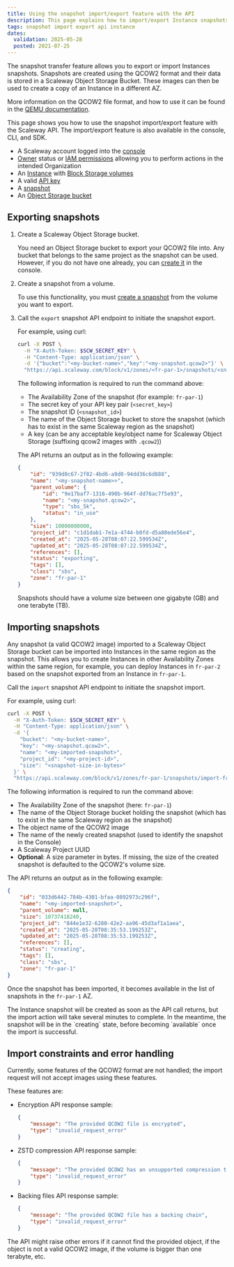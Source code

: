 ```yaml
---
title: Using the snapshot import/export feature with the API
description: This page explains how to import/export Instance snapshots using the Scaleway API
tags: snapshot import export api instance
dates:
  validation: 2025-05-28
  posted: 2021-07-25
---
```



The snapshot transfer feature allows you to export or import Instances snapshots.
Snapshots are created using the QCOW2 format and their data is stored in a Scaleway Object Storage Bucket. These images can then be used to create a copy of an Instance in a different AZ.

More information on the QCOW2 file format, and how to use it can be found in the [QEMU documentation](https://www.qemu.org/docs/master/system/images.html#cmdoption-image-formats-arg-qcow2).

<Message type="tip">
  This page shows you how to use the snapshot import/export feature with the Scaleway API. The import/export feature is also available in the console, CLI, and SDK.
</Message>

<Requirements />

- A Scaleway account logged into the [console](https://account.scaleway.com/?service=elements)
- [Owner](/iam/concepts/#owner) status or [IAM permissions](/iam/concepts/#permission) allowing you to perform actions in the intended Organization
- An [Instance](/instances/how-to/create-an-instance/) with [Block Storage volumes](/block-storage/how-to/create-a-volume/)
- A valid [API key](/iam/how-to/create-api-keys/)
- A [snapshot](/block-storage/how-to/create-a-snapshot/)
- An [Object Storage bucket](/object-storage/how-to/create-a-bucket/)

## Exporting snapshots

1. Create a Scaleway Object Storage bucket.

    You need an Object Storage bucket to export your QCOW2 file into. Any bucket that belongs to the same project as the snapshot can be used. However, if you do not have one already, you can [create it](/object-storage/how-to/create-a-bucket/) in the console.
2. Create a snapshot from a volume.

    To use this functionality, you must [create a snapshot](/block-storage/how-to/create-a-snapshot/#how-to-create-a-snapshot) from the volume you want to export.
3. Call the `export` snapshot API endpoint to initiate the snapshot export.

    For example, using curl:
    ```sh
    curl -X POST \
      -H "X-Auth-Token: $SCW_SECRET_KEY" \
      -H "Content-Type: application/json" \
      -d '{"bucket":"<my-bucket-name>","key":"<my-snapshot.qcow2>"}' \
      "https://api.scaleway.com/block/v1/zones/<fr-par-1>/snapshots/<snapshot_id>/export-to-object-storage"
    ```
    The following information is required to run the command above:
      - The Availability Zone of the snapshot (for example: `fr-par-1`)
      - The secret key of your API key pair (`<secret_key>`)
      - The snapshot ID (`<snapshot_id>`)
      - The name of the Object Storage bucket to store the snapshot (which has to exist in the same Scaleway region as the snapshot)
      - A key (can be any acceptable key/object name for Scaleway Object Storage (suffixing qcow2 images with `.qcow2`))

    The API returns an output as in the following example:
    ```json
    {
        "id": "939d0c67-2f82-4bd6-a9d0-94dd36c6d888",
        "name": "<my-snapshot-name>>",
        "parent_volume": {
            "id": "9e17baf7-1316-490b-964f-dd76ac7f5e93",
            "name": "<my-snapshot.qcow2>",
            "type": "sbs_5k",
            "status": "in_use"
        },
        "size": 10000000000,
        "project_id": "c1d1dab1-7e1a-4744-b0fd-d5a80ede56e4",
        "created_at": "2025-05-28T08:07:22.599534Z",
        "updated_at": "2025-05-28T08:07:22.599534Z",
        "references": [],
        "status": "exporting",
        "tags": [],
        "class": "sbs",
        "zone": "fr-par-1"
    }
    ```

    <Message type="important">
      Snapshots should have a volume size between one gigabyte (GB) and one terabyte (TB).
    </Message>

## Importing snapshots

Any snapshot (a valid QCOW2 image) imported to a Scaleway Object Storage bucket can be imported into Instances in the same region as the snapshot. This allows you to create Instances in other Availability Zones within the same region, for example, you can deploy Instances in `fr-par-2` based on the snapshot exported from an Instance in `fr-par-1`.

Call the `import` snapshot API endpoint to initiate the snapshot import.

For example, using curl:

```sh
curl -X POST \
  -H "X-Auth-Token: $SCW_SECRET_KEY" \
  -H "Content-Type: application/json" \
  -d '{
    "bucket": "<my-bucket-name>",
    "key": "<my-snapshot.qcow2>",
    "name": "<my-imported-snapshot>",
    "project_id": "<my-project-id>",
    "size": "<snapshot-size-in-bytes>"
  }' \
  "https://api.scaleway.com/block/v1/zones/fr-par-1/snapshots/import-from-object-storage"
```

The following information is required to run the command above:
  - The Availability Zone of the snapshot (here: `fr-par-1`)
  - The name of the Object Storage bucket holding the snapshot (which has to exist in the same Scaleway region as the snapshot)
  - The object name of the QCOW2 image
  - The name of the newly created snapshot (used to identify the snapshot in the Console)
  - A Scaleway Project UUID
  - **Optional**: A size parameter in bytes. If missing, the size of the created snapshot is defaulted to the QCOW2's volume size.

The API returns an output as in the following example:

```json
{
    "id": "033d6442-784b-4301-bfaa-0892973c296f",
    "name": "<my-imported-snapshot>",
    "parent_volume": null,
    "size": 10737418240,
    "project_id": "844e1e32-6280-42e2-aa96-45d3af1a1aea",
    "created_at": "2025-05-28T08:35:53.199253Z",
    "updated_at": "2025-05-28T08:35:53.199253Z",
    "references": [],
    "status": "creating",
    "tags": [],
    "class": "sbs",
    "zone": "fr-par-1"
}
```

Once the snapshot has been imported, it becomes available in the list of snapshots in the `fr-par-1` AZ.

<Message type="tip">
  The Instance snapshot will be created as soon as the API call returns, but the import action will take several minutes to complete. In the meantime, the snapshot will be in the `creating` state, before becoming `available` once the import is successful.
</Message>


## Import constraints and error handling

Currently, some features of the QCOW2 format are not handled; the import request will not accept images using these features.

These features are:

- Encryption
    API response sample:
    ```json
    {
        "message": "The provided QCOW2 file is encrypted",
        "type": "invalid_request_error"
    }
    ```
- ZSTD compression
    API response sample:
    ```json
    {
        "message": "The provided QCOW2 has an unsupported compression type",
        "type": "invalid_request_error"
    }
    ```
- Backing files
    API response sample:
    ```json
    {
        "message": "The provided QCOW2 file has a backing chain",
        "type": "invalid_request_error"
    }
    ```

<Message type="note">
  The API might raise other errors if it cannot find the provided object, if the object is not a valid QCOW2 image, if the volume is bigger than one terabyte, etc.
</Message>


